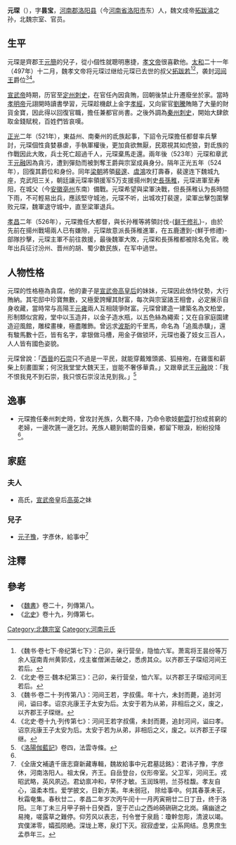 {{東亞男性歷史人物
|名稱 =元琛
|身份 =河間王
|國家 =[[北魏|北魏]]
|時代 =[[南北朝|南北朝]]
|最高職務 =
|前任 = 元太安
|繼任 = 無
|圖片名稱 =
|圖片大小 =
|圖片說明 =
|姓 =
|名 =
|字 =
|官職 =
|封爵 =
|位階 =
|封地 =
|族裔 =[[鮮卑|鮮卑]]
|旗籍 =
|氏族 =
|籍貫 =
|本籍 =
|世系 = [[拓跋濬|文成帝]]五王系
|小字 =
|別名 =
|號 =
|其他名號 =
|出生日期 =不詳
|出生地點 =
|婚年 =
|逝世年 =不詳
|逝世地 =
|諡號 =
|墓葬 =
|父親 =齊郡順王[[元簡|元簡]]
|嫡母 =
|母親 =
|元配 =
|正室 =
|繼室 =
|兄弟 =
|姊妹 =
|子 =
|女 =
|其他親屬 =曾祖：[[拓跋晃|拓跋晃]]<br>祖父：文成帝[[拓跋濬|拓跋濬]]<br>
|出身 = <!---此处指科举出身--->
|功名 = 
|經歷 = 
|著作 =
|注釋 =
}}

'''元琛'''（{{bd|?||?|catIdx=t}}），字'''昙宝'''，[[河南郡|河南郡]][[洛阳县|洛阳县]]（今[[河南省|河南省]][[洛阳市|洛阳市]]东）人，魏文成帝[[拓跋濬|拓跋濬]]之孙，北魏宗室、官员。

==生平==
元琛是齊郡王[[元簡|元簡]]的兒子，從小個性就聰明惠捷，[[元宏|孝文帝]]很喜歡他。[[太和_(北魏)|太和]]二十一年（497年）十二月，魏孝文帝将元琛过继给元琛已去世的叔父[[拓跋若|拓跋若]]<ref>《魏书·卷七下·帝纪第七下》：己卯，亲行营垒，隐恤六军。萧鸾将王昙纷等万余人寇南青州黄郭戍，戍主崔僧渊击破之，悉虏其众。以齐郡王子琛绍河间王若后。</ref><ref>《北史·卷三·魏本纪第三》：己卯，亲行营垒，恤六军。以齐郡王子琛绍河间王若后。</ref>，袭封[[河间王|河间王]]爵位<ref>《魏书·卷二十·列传第八》：河间王若，字叔儒。年十六，未封而薨，追封河间，谥曰孝。诏京兆康王子太安为后。太安于若为从弟，非相后之义，废之，以齐郡王子琛继。</ref><ref>《北史·卷十九·列传第七》：河间王若字叔儒，未封而薨，追封河间，谥曰孝。诏京兆康王子太安为后。太安于若为从弟，非相后之义，废之。以齐郡王子琛继。</ref>。

[[元恪|宣武帝]]時期，历官至[[定州|定州]][[刺史|刺史]]，在官任內因貪賄，回朝後禁止升遷廢坐於家。當時[[元詡|孝明帝]]元詡開時讀書學習，元琛趁機獻上金字[[孝經|孝經]]，又向宦官[[劉騰|劉騰]]賄賂了大量的財貨金寶，因此得以回復官職，擔任兼都官尚書。之後外調為[[秦州|秦州]][[刺史|刺史]]，開始大肆歛取金錢賦稅，百姓們皆哀嘆。

[[正光|正光]]二年（521年），東益州、南秦州的氐族起事，下詔令元琛擔任都督率兵擊討，元琛個性貪婪暴虐，手執軍權後，更加貪欲無厭，民眾視其如虎狼，對氐族的作戰因此大敗，兵士死亡超過千人，元琛棄馬走還。兩年後（523年）元琛和章武王[[元融_(章武王)|元融]]因為貪污，遭到彈劾而被剝奪王爵與宗室成員身分。隔年正光五年（524年），回復其爵位和身份。同年[[梁朝|梁朝]]將領[[裴邃_(夷陵县子)|裴邃]]、[[虞鴻|虞鴻]]攻打壽春，裴邃连下魏城九座，克武阳三关，朝廷讓元琛率領援军5万支援揚州刺史[[長孫稚|長孫稚]]，元琛进軍至寿阳，在城父（今[[安徽|安徽]][[亳州|亳州]]东南）備戰。元琛希望與梁軍決戰，但長孫稚认为長時間下雨，不可輕易出兵，應該堅守城池，元琛不听，出城攻打裴邃，梁軍出擊包圍擊败元琛，魏軍退守城中，直至梁軍退兵。

[[孝昌_(年号)|孝昌]]二年（526年），元琛擔任大都督，與长孙稚等將領討伐-{[[鲜于修礼|鲜于修礼]]}-，由於先前在揚州戰場兩人已有嫌隙，元琛故意派長孫稚進軍，在五鹿遭到-{鮮于修禮}-部隊抄擊，元琛主軍不前往救援，最後魏軍大敗，元琛和長孫稚都被除名免官。晚年出兵征讨汾州、晋州的胡、蜀少数民族，在军中過世。

==人物性格==
元琛的性格極為貪腐，他的妻子是[[宣武帝|宣武帝]][[高英|高皇后]]的妹妹，元琛因此依恃仗勢，大行賄納。其宅邸中珍寶無數，又極愛誇耀其財富，每次與宗室諸王相會，必定展示自身收藏，當時常与高陽王[[元雍|元雍]]兩人互相競爭財富。元琛曾建造一建築名為文柏堂，形制類似宮殿，堂中以玉造井，以金子造水瓶，以五色絲為繩索；又在自家庭園建造迎風館，雕樑畫棟，極盡雕飾。曾远求[[波斯|波斯]]的千里馬，命名為「追風赤驥」，還有駿馬數十匹，皆有名字，拿银做马槽，用金子做锁环，元琛也養了妓女三百人，人人皆有國色姿貌。

元琛曾說：「[[西晉|西晉]]的[[石崇|石崇]]只不過是一平民，就能穿戴雉頭裘、狐掖袍，在雞蛋和薪柴上刻畫圖案；何況我堂堂大魏天王，豈能不奢侈華貴。」又跟章武王[[元融_(章武王)|元融]]說：「我不恨我見不到石崇，我只恨石崇沒法見到我。」<ref name="#1">《[[洛陽伽藍記|洛陽伽藍記]]》卷四，法雲寺條。</ref>

==逸事==
*元琛擔任秦州刺史時，曾攻討羌族，久戰不降，乃命令歌妓[[朝雲_(北魏)|朝雲]]打扮成貧窮的老婦，一邊吹篪一邊乞討。羌族人聽到朝雲的音樂，都留下眼淚，紛紛投降<ref name="#1"/>。

==家庭==
===夫人===
*高氏，[[宣武帝|宣武帝]]皇后[[高英|高英]]之妹

===兒子===
*[[元子豫|元子豫]]，字彥休，給事中<ref>《全唐文補遺千唐志齋新藏專輯，魏故給事中元君墓誌銘》：君讳子豫，字彦休，河南洛阳人。祖太保，齐王。自岳登台，仪形帝室。父卫军，河间王。戎昭武略，英风夙迈。君幼禀冲和，早怀才敏。玉润珠明，兰芬桂馥。孝友自心，温柔本性。爱学披文，日新方美。年未弱冠， 除给事中。何其春菉未苌，秋霜奄集。春秋廿二，孝昌二年岁次丙午闰十一月丙寅朔廿二日丁丑，终于洛阳。三年丁未三月甲子朔十日癸酉，窆于芒山之西岭碕硎硎之北岗。痛幽途之易掩，嗟露草之難停。仰芳风以表志，刊令誉于泉扃：瓊幹忽彫，清波以竭。宾僕涕零，孀孤陨絶。深垅上寒，泉灯下灭。寂寂虚堂，尘系网结。息男庶生孟恭年三。</ref>

== 注釋 ==
{{reflist}}

==參考==
*《[[魏書|魏書]]》卷二十，列傳第八。
*《[[北史|北史]]》卷十九，列傳第七。

[[Category:北魏宗室|Category:北魏宗室]]
[[Category:河南元氏|Category:河南元氏]]